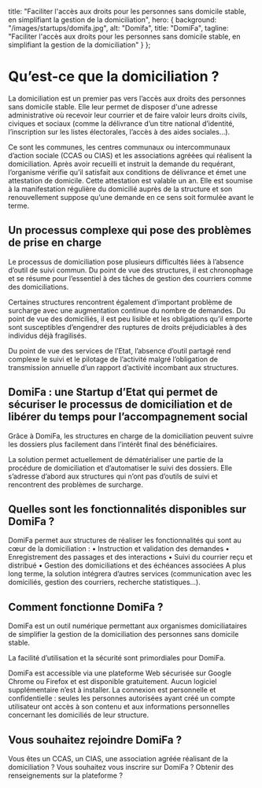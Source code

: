 
title: "Faciliter l'accès aux droits pour les personnes sans domicile stable, en simplifiant la gestion de la domiciliation",
hero: {
background: "/images/startups/domifa.jpg",
alt: "Domifa",
title: "DomiFa",
tagline: "Faciliter l'accès aux droits pour les personnes sans domicile stable, en simplifiant la gestion de la domiciliation"
}
};

<LayoutArticle meta={meta} startup="domifacile">

# Qu’est-ce que la domiciliation ?

La domiciliation est un premier pas vers l’accès aux droits des personnes sans domicile stable. Elle leur permet de disposer d'une adresse administrative où recevoir leur courrier et de faire valoir leurs droits civils, civiques et sociaux (comme la délivrance d’un titre national d’identité, l’inscription sur les listes électorales, l’accès à des aides sociales…).

Ce sont les communes, les centres communaux ou intercommunaux d’action sociale (CCAS ou CIAS) et les associations agréées qui réalisent la domiciliation. Après avoir recueilli et instruit la demande du requérant, l’organisme vérifie qu’il satisfait aux conditions de délivrance et émet une attestation de domicile.
Cette attestation est valable un an. Elle est soumise à la manifestation régulière du domicilié auprès de la structure et son renouvellement suppose qu’une demande en ce sens soit formulée avant le terme.

## Un processus complexe qui pose des problèmes de prise en charge

Le processus de domiciliation pose plusieurs difficultés liées à l’absence d’outil de suivi commun. Du point de vue des structures, il est chronophage et se résume pour l’essentiel à des tâches de gestion des courriers comme des domiciliations. 

Certaines structures rencontrent également d’important problème de surcharge avec une augmentation continue du nombre de demandes. Du point de vue des domiciliés, il est peu lisible et les obligations qu’il emporte sont susceptibles d’engendrer des ruptures de droits préjudiciables à des individus déjà fragilisés. 

Du point de vue des services de l’Etat, l’absence d’outil partagé rend complexe le suivi et le pilotage de l’activité malgré l’obligation de transmission annuelle d’un rapport d’activité incombant aux structures.


## DomiFa : une Startup d’Etat qui permet de sécuriser le processus de domiciliation et de libérer du temps pour l’accompagnement social

Grâce à DomiFa, les structures en charge de la domiciliation peuvent suivre les dossiers plus facilement dans l’intérêt final des bénéficiaires.

La solution permet actuellement de dématérialiser une partie de la procédure de domiciliation et d’automatiser le suivi des dossiers. Elle s’adresse d’abord aux structures qui n’ont pas d’outils de suivi et rencontrent des problèmes de surcharge.

## Quelles sont les fonctionnalités disponibles sur DomiFa ?

DomiFa permet aux structures de réaliser les fonctionnalités qui sont au cœur de la domiciliation :
•	Instruction et validation des demandes
•	Enregistrement des passages et des interactions 
•	Suivi du courrier reçu et distribué
•	Gestion des domiciliations et des échéances associées
A plus long terme, la solution intégrera d’autres services (communication avec les domiciliés, gestion des courriers, recherche statistiques…). 

## Comment fonctionne DomiFa ?

DomiFa est un outil numérique permettant aux organismes domiciliataires de simplifier la gestion de la domiciliation des personnes sans domicile stable.

La facilité d’utilisation et la sécurité sont primordiales pour DomiFa. 

DomiFa est accessible via une plateforme Web sécurisée sur Google Chrome ou Firefox et est disponible gratuitement. Aucun logiciel supplémentaire n’est à installer. La connexion est personnelle et confidentielle : seules les personnes autorisées ayant créé un compte utilisateur ont accès à son contenu et aux informations personnelles concernant les domiciliés de leur structure.

## Vous souhaitez rejoindre DomiFa ?

Vous êtes un CCAS, un CIAS, une association agréée réalisant de la domiciliation ?
Vous souhaitez vous inscrire sur DomiFa ? Obtenir des renseignements sur la plateforme ?


</LayoutArticle>

